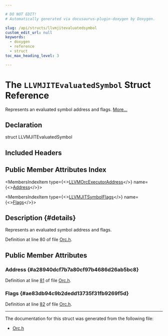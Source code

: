 ```yaml
---

# DO NOT EDIT!
# Automatically generated via docusaurus-plugin-doxygen by Doxygen.

slug: /api/structs/llvmjitevaluatedsymbol
custom_edit_url: null
keywords:
  - doxygen
  - reference
  - struct
toc_max_heading_level: 3

---
```





# The `LLVMJITEvaluatedSymbol` Struct Reference

<DoxygenPage pluginConfig={pluginConfig}>

Represents an evaluated symbol address and flags. <a href="#details">More...</a>

## Declaration

<CodeBlock>struct LLVMJITEvaluatedSymbol</CodeBlock>

## Included Headers

<IncludesList>
<IncludesListItem
  filePath="llvm-c/Orc.h"
  permalink="/docs/api/files/include/include/llvm-c/orc-h"
  isLocal="true" />
</IncludesList>

## Public Member Attributes Index

<MembersIndex>

<MembersIndexItem
  type={<><a href="/docs/api/groups/llvmcexecutionengineorc/#ga97e95b1f18576f4c1cef9d33b11c7fe3">LLVMOrcExecutorAddress</a></>}
  name={<><a href="#a28940dcf7b7a80cf97b4686d26ab5bc8">Address</a></>}>
</MembersIndexItem>

<MembersIndexItem
  type={<><a href="/docs/api/structs/llvmjitsymbolflags">LLVMJITSymbolFlags</a></>}
  name={<><a href="#ae83db94c9b2dedd13735f31fb9269f5d">Flags</a></>}>
</MembersIndexItem>

</MembersIndex>

## Description {#details}

Represents an evaluated symbol address and flags.

Definition at line 80 of file <a href="/docs/api/files/include/include/llvm-c/orc-h">Orc.h</a>.

<SectionDefinition>

## Public Member Attributes

### Address {#a28940dcf7b7a80cf97b4686d26ab5bc8}

<MemberDefinition
  prototype="LLVMOrcExecutorAddress LLVMJITEvaluatedSymbol::Address">

Definition at line <a href="/docs/api/files/include/include/llvm-c/orc-h/#l00081">81</a> of file <a href="/docs/api/files/include/include/llvm-c/orc-h">Orc.h</a>.
</MemberDefinition>

### Flags {#ae83db94c9b2dedd13735f31fb9269f5d}

<MemberDefinition
  prototype="LLVMJITSymbolFlags LLVMJITEvaluatedSymbol::Flags">

Definition at line <a href="/docs/api/files/include/include/llvm-c/orc-h/#l00082">82</a> of file <a href="/docs/api/files/include/include/llvm-c/orc-h">Orc.h</a>.
</MemberDefinition>

</SectionDefinition>

<hr/>

The documentation for this struct was generated from the following file:

<ul>
<li><a href="/docs/api/files/include/include/llvm-c/orc-h">Orc.h</a></li>
</ul>

</DoxygenPage>
